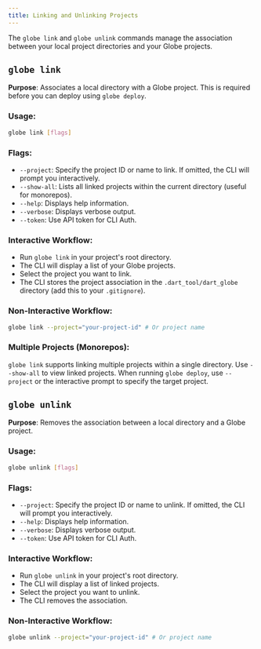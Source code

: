 ```yaml
---
title: Linking and Unlinking Projects
---
```


The `globe link` and `globe unlink` commands manage the association between your local project directories and your Globe projects.

## `globe link`

**Purpose**: Associates a local directory with a Globe project. This is required before you can deploy using `globe deploy`.

### **Usage**:

```bash
globe link [flags]
```

### Flags:

- `--project`: Specify the project ID or name to link. If omitted, the CLI will prompt you interactively.
- `--show-all`: Lists all linked projects within the current directory (useful for monorepos).
- `--help`: Displays help information.
- `--verbose`: Displays verbose output.
- `--token`: Use API token for CLI Auth.

### Interactive Workflow:

- Run `globe link` in your project's root directory.
- The CLI will display a list of your Globe projects.
- Select the project you want to link.
- The CLI stores the project association in the `.dart_tool/dart_globe` directory (add this to your `.gitignore`).

### Non-Interactive Workflow:

```bash
globe link --project="your-project-id" # Or project name
```

### Multiple Projects (Monorepos):

`globe link` supports linking multiple projects within a single directory. Use `--show-all` to view linked projects. When running `globe deploy`, use `--project` or the interactive prompt to specify the target project.

## `globe unlink`

**Purpose**: Removes the association between a local directory and a Globe project.

### Usage:

```bash
globe unlink [flags]
```

### Flags:

- `--project`: Specify the project ID or name to unlink. If omitted, the CLI will prompt you interactively.
- `--help`: Displays help information.
- `--verbose`: Displays verbose output.
- `--token`: Use API token for CLI Auth.

### Interactive Workflow:

- Run `globe unlink` in your project's root directory.
- The CLI will display a list of linked projects.
- Select the project you want to unlink.
- The CLI removes the association.

### Non-Interactive Workflow:

```bash
globe unlink --project="your-project-id" # Or project name
```
